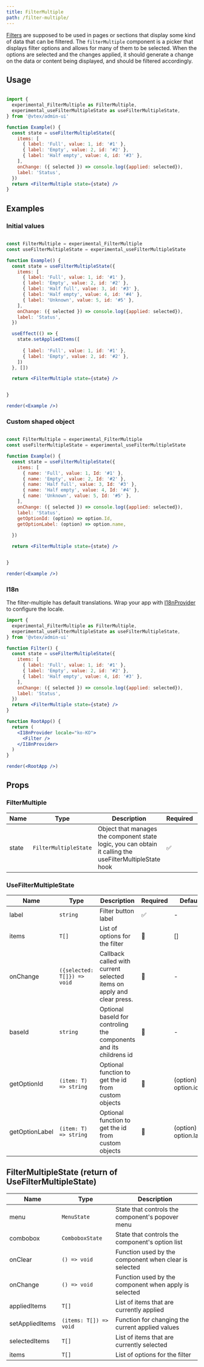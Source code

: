 ```yaml
---
title: FilterMultiple
path: /filter-multiple/
---
```


[Filters](/filter/) are supposed to be used in pages or sections that display some kind of data that can be filtered. The `filterMultiple`
 component is a picker that displays filter options and allows for many of them to be selected. When the options are selected
 and the changes applied, it should generate a change on the data or content being displayed, and should be filtered accordingly.

## Usage

```jsx

import {
  experimental_FilterMultiple as FilterMultiple,
  experimental_useFilterMultipleState as useFilterMultipleState,
} from '@vtex/admin-ui'

function Example() {
  const state = useFilterMultipleState({
    items: [
      { label: 'Full', value: 1, id: '#1' },
      { label: 'Empty', value: 2, id: '#2' },
      { label: 'Half empty', value: 4, id: '#3' },
    ],
    onChange: ({ selected }) => console.log({applied: selected}),
    label: 'Status',
  })
  return <FilterMultiple state={state} />
}
```

## Examples

### Initial values

```jsx

const FilterMultiple = experimental_FilterMultiple
const useFilterMultipleState = experimental_useFilterMultipleState

function Example() {
  const state = useFilterMultipleState({
    items: [
      { label: 'Full', value: 1, id: '#1' },
      { label: 'Empty', value: 2, id: '#2' },
      { label: 'Half full', value: 3, id: '#3' },
      { label: 'Half empty', value: 4, id: '#4' },
      { label: 'Unknown', value: 5, id: '#5' },
    ],
    onChange: ({ selected }) => console.log({applied: selected}),
    label: 'Status',
  })

  useEffect(() => {
    state.setAppliedItems([
      
      { label: 'Full', value: 1, id: '#1' },
      { label: 'Empty', value: 2, id: '#2' },
    ])
  }, [])

  return <FilterMultiple state={state} />


}

render(<Example />)
```

### Custom shaped object

```jsx

const FilterMultiple = experimental_FilterMultiple
const useFilterMultipleState = experimental_useFilterMultipleState

function Example() {
  const state = useFilterMultipleState({
    items: [
      { name: 'Full', value: 1, Id: '#1' },
      { name: 'Empty', value: 2, Id: '#2' },
      { name: 'Half full', value: 3, Id: '#3' },
      { name: 'Half empty', value: 4, Id: '#4' },
      { name: 'Unknown', value: 5, Id: '#5' },
    ],
    onChange: ({ selected }) => console.log({applied: selected}),
    label: 'Status',
    getOptionId: (option) => option.Id,
    getOptionLabel: (option) => option.name,
    
  })

  return <FilterMultiple state={state} />


}

render(<Example />)
```

### I18n

The filter-multiple has default translations. Wrap your app with [I18nProvider](/experimental/localization#i18nprovider/) to configure the locale.

```jsx
import {
  experimental_FilterMultiple as FilterMultiple,
  experimental_useFilterMultipleState as useFilterMultipleState,
} from '@vtex/admin-ui'

function Filter() {
  const state = useFilterMultipleState({
    items: [
      { label: 'Full', value: 1, id: '#1' },
      { label: 'Empty', value: 2, id: '#2' },
      { label: 'Half empty', value: 4, id: '#3' },
    ],
    onChange: ({ selected }) => console.log({applied: selected}),
    label: 'Status',
  })
  return <FilterMultiple state={state} />
}

function RootApp() {
  return (
    <I18nProvider locale="ko-KO">
      <Filter />
    </I18nProvider>
  )
}

render(<RootApp />)
```

## Props

### FilterMultiple

| Name  | Type                  | Description    | Required | Default |
| ----- | --------------------- | -------------- | -------- | ------- |
| state | `FilterMultipleState` | Object that manages the component state logic, you can obtain it calling the useFilterMultipleState hook | ✅       | -       |

### UseFilterMultipleState

| Name           | Type                             | Description                                                            | Required | Default |
| -------------- | -------------------------------- | ---------------------------------------------------------------------- | -------- | ------- |
| label          | `string`                         | Filter button label                                                    | ✅       | -       |
| items          | `T[]`                            | List of options for the filter                                         | 🚫       | []      |
| onChange       | `({selected: T[]}) => void`      | Callback called with current selected items on apply and clear press.  | 🚫       | -       |
| baseId         | `string`                         | Optional baseId for controling the components and its childrens id     | 🚫       | -       |
| getOptionId    | `(item: T) => string`            | Optional function to get the id from custom objects                    | 🚫       | (option) => option.id       |
| getOptionLabel | `(item: T) => string`            | Optional function to get the id from custom objects                    | 🚫       | (option) => option.label    |


## FilterMultipleState (return of UseFilterMultipleState)

| Name           | Type                             | Description
| -------------- | -------------------------------- | -------------------------------------------------------------------
| menu           | `MenuState`                      | State that controls the component's popover menu
| combobox       | `ComboboxState`                  | State that controls the component's option list
| onClear        | `() => void`                     | Function used by the component when clear is selected
| onChange       | `() => void`                     | Function used by the component when apply is selected
| appliedItems   | `T[]`                            | List of items that are currently applied
| setAppliedItems| `(items: T[]) => void`           | Function for changing the current applied values 
| selectedItems  | `T[]`                            | List of items that are currently selected
| items          | `T[]`                            | List of options for the filter